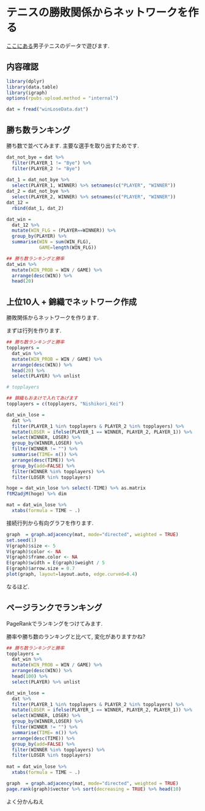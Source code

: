 テニスの勝敗関係からネットワークを作る
===

[ここにある](https://github.com/gghatano/atp_scrape)男子テニスのデータで遊びます. 

## 内容確認
```r
library(dplyr)
library(data.table)
library(igraph)
options(rpubs.upload.method = "internal")

dat = fread("winLoseData.dat")
```

## 勝ち数ランキング

勝ち数で並べてみます. 主要な選手を取り出すためです. 
```r
dat_not_bye = dat %>% 
  filter(PLAYER_1 != "Bye") %>% 
  filter(PLAYER_2 != "Bye") 
  
dat_1 = dat_not_bye %>% 
  select(PLAYER_1, WINNER) %>% setnames(c("PLAYER", "WINNER"))
dat_2 = dat_not_bye %>% 
  select(PLAYER_2, WINNER) %>% setnames(c("PLAYER", "WINNER"))
dat_12 = 
  rbind(dat_1, dat_2)

dat_win = 
  dat_12 %>% 
  mutate(WIN_FLG = (PLAYER==WINNER)) %>% 
  group_by(PLAYER) %>% 
  summarise(WIN = sum(WIN_FLG), 
            GAME=length(WIN_FLG))

## 勝ち数ランキングと勝率
dat_win %>% 
  mutate(WIN_PROB = WIN / GAME) %>% 
  arrange(desc(WIN)) %>% 
  head(20) 
```

## 上位10人 + 錦織でネットワーク作成
勝敗関係からネットワークを作ります. 

まずは行列を作ります. 
```r
## 勝ち数ランキングと勝率
topplayers = 
  dat_win %>% 
  mutate(WIN_PROB = WIN / GAME) %>% 
  arrange(desc(WIN)) %>% 
  head(20) %>% 
  select(PLAYER) %>% unlist

# topplayers

## 錦織もおまけで入れてあげます
topplayers = c(topplayers, "Nishikori_Kei")

dat_win_lose = 
  dat %>% 
  filter(PLAYER_1 %in% topplayers & PLAYER_2 %in% topplayers) %>% 
  mutate(LOSER = ifelse(PLAYER_1 == WINNER, PLAYER_2, PLAYER_1)) %>% 
  select(WINNER, LOSER) %>% 
  group_by(WINNER,LOSER) %>% 
  filter(WINNER != "") %>% 
  summarise(TIME= n()) %>% 
  arrange(desc(TIME)) %>% 
  group_by(add=FALSE) %>% 
  filter(WINNER %in% topplayers) %>% 
  filter(LOSER %in% topplayers) 

hoge = dat_win_lose %>% select(-TIME) %>% as.matrix
ftM2adjM(hoge) %>% dim

mat = dat_win_lose %>% 
  xtabs(formula = TIME ~ .) 
```


接続行列から有向グラフを作ります. 
```r
graph  = graph.adjacency(mat, mode="directed", weighted = TRUE)
set.seed(1)
V(graph)$size <- 5
V(graph)$color <- NA
V(graph)$frame.color <- NA
E(graph)$width = E(graph)$weight / 5
E(graph)$arrow.size = 0.7
plot(graph, layout=layout.auto, edge.curved=0.4)

```

なるほど. 

## ページランクでランキング

PageRankでランキングをつけてみます. 

勝率や勝ち数のランキングと比べて, 変化がありますかね?

```r
## 勝ち数ランキングと勝率
topplayers = 
  dat_win %>% 
  mutate(WIN_PROB = WIN / GAME) %>% 
  arrange(desc(WIN)) %>% 
  head(100) %>% 
  select(PLAYER) %>% unlist

dat_win_lose = 
  dat %>% 
  filter(PLAYER_1 %in% topplayers & PLAYER_2 %in% topplayers) %>% 
  mutate(LOSER = ifelse(PLAYER_1 == WINNER, PLAYER_2, PLAYER_1)) %>% 
  select(WINNER, LOSER) %>% 
  group_by(WINNER,LOSER) %>% 
  filter(WINNER != "") %>% 
  summarise(TIME= n()) %>% 
  arrange(desc(TIME)) %>% 
  group_by(add=FALSE) %>% 
  filter(WINNER %in% topplayers) %>% 
  filter(LOSER %in% topplayers) 
  
mat = dat_win_lose %>% 
  xtabs(formula = TIME ~ .) 

graph  = graph.adjacency(mat, mode="directed", weighted = TRUE)
page.rank(graph)$vector %>% sort(decreasing = TRUE) %>% head(10)
```
よく分かんねえ

